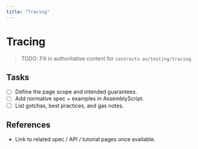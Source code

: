 ```yaml
---
title: "Tracing"
---
```


# Tracing

> TODO: Fill in authoritative content for `contracts-as/testing/tracing`.

## Tasks
- [ ] Define the page scope and intended guarantees.
- [ ] Add normative spec + examples in AssemblyScript.
- [ ] List gotchas, best practices, and gas notes.

## References
- Link to related spec / API / tutorial pages once available.
